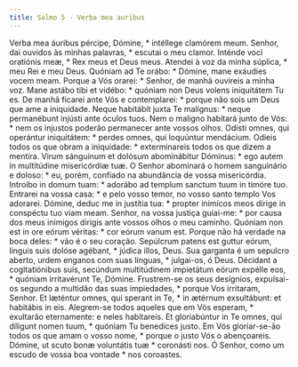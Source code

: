 ```yaml
---
title: Salmo 5 - Verba mea auribus
---
```


<div class="grid grid-cols-2 gap-5">
  <span class="col-6 dropcaps text-justify">
    Verba mea áuribus pércipe, Dómine, * intéllege clamórem meum.
  </span>
  <span class="col-6 dropcaps text-justify">
    Senhor, dai ouvidos às minhas palavras, * escutai o meu clamor.
  </span>
  <span class="col-6 text-justify">
    Inténde voci oratiónis meæ, * Rex meus et Deus meus.
  </span>
  <span class="col-6 text-justify">
    Atendei à voz da minha súplica, * meu Rei e meu Deus.
  </span>
  <span class="col-6 text-justify">
    Quóniam ad Te orábo: * Dómine, mane exáudies vocem meam.
  </span>
  <span class="col-6 text-justify">
    Porque a Vós orarei: * Senhor, de manhã ouvireis a minha voz.
  </span>
  <span class="col-6 text-justify">
    Mane astábo tibi et vidébo: * quóniam non Deus volens iniquitátem Tu es.
  </span>
  <span class="col-6 text-justify">
    De manhã ficarei ante Vós e contemplarei: * porque não sois um Deus que ame
    a iniquidade.
  </span>
  <span class="col-6 text-justify">
    Neque habitábit juxta Te malígnus: * neque permanébunt injústi ante óculos
    tuos.
  </span>
  <span class="col-6 text-justify">
    Nem o maligno habitará junto de Vós: * nem os injustos poderão permanecer
    ante vossos olhos.
  </span>
  <span class="col-6 text-justify">
    Odísti omnes, qui operántur iniquitátem: * perdes omnes, qui loquúntur
    mendácium.
  </span>
  <span class="col-6 text-justify">
    Odieis todos os que obram a iniquidade: * exterminareis todos os que dizem a
    mentira.
  </span>
  <span class="col-6 text-justify">
    Virum sánguinum et dolósum abominábitur Dóminus: * ego autem in multitúdine
    misericórdiæ tuæ.
  </span>
  <span class="col-6 text-justify">
    O Senhor abominará o homem sanguinário e doloso: * eu, porém, confiado na
    abundância de vossa misericórdia.
  </span>
  <span class="col-6 text-justify">
    Introíbo in domum tuam: * adorábo ad templum sanctum tuum in timóre tuo.
  </span>
  <span class="col-6 text-justify">
    Entrarei na vossa casa: * e pelo vosso temor, no vosso santo templo Vos
    adorarei.
  </span>
  <span class="col-6 text-justify">
    Dómine, deduc me in justítia tua: * propter inimícos meos dírige in
    conspéctu tuo viam meam.
  </span>
  <span class="col-6 text-justify">
    Senhor, na vossa justiça guiai-me: * por causa dos meus inimigos dirigis
    ante vossos olhos o meu caminho.
  </span>
  <span class="col-6 text-justify">
    Quóniam non est in ore eórum véritas: * cor eórum vanum est.
  </span>
  <span class="col-6 text-justify">
    Porque não há verdade na boca deles: * vão é o seu coração.
  </span>
  <span class="col-6 text-justify">
    Sepúlcrum patens est guttur eórum, linguis suis dolóse agébant, * júdica
    illos, Deus.
  </span>
  <span class="col-6 text-justify">
    Sua garganta é um sepulcro aberto, urdem enganos com suas línguas, *
    julgai-os, ó Deus.
  </span>
  <span class="col-6 text-justify">
    Décidant a cogitatiónibus suis, secúndum multitúdinem impietátum eórum
    expélle eos, * quóniam irritavérunt Te, Dómine.
  </span>
  <span class="col-6 text-justify">
    Frustrem-se os seus desígnios, expulsai-os segundo a multidão das suas
    impiedades, * porque Vos irritaram, Senhor.
  </span>
  <span class="col-6 text-justify">
    Et læténtur omnes, qui sperant in Te, * in ætérnum exsultábunt: et habitábis
    in eis.
  </span>
  <span class="col-6 text-justify">
    Alegrem-se todos aqueles que em Vós esperam, * exultarão eternamente: e
    neles habitareis.
  </span>
  <span class="col-6 text-justify">
    Et gloriabúntur in Te omnes, qui díligunt nomen tuum, * quóniam Tu benedíces
    justo.
  </span>
  <span class="col-6 text-justify">
    Em Vós gloriar-se-ão todos os que amam o vosso nome, * porque o justo Vós o
    abençoareis.
  </span>
  <span class="col-6 text-justify">
    Dómine, ut scuto bonæ voluntátis tuæ * coronásti nos.
  </span>
  <span class="col-6 text-justify">
    Ó Senhor, como um escudo de vossa boa vontade * nos coroastes.
  </span>
</div>

